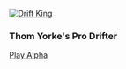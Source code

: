 [![Drift King](../../images/drift-king.png)](https://mellowarpeggiation.itch.io/drift-king)

### Thom Yorke's Pro Drifter

[Play Alpha](https://mellowarpeggiation.itch.io/drift-king)
